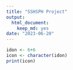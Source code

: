 ```yaml
---
title: "SSHSPH Project"
output: 
  html_document: 
    keep_md: yes
date: "2023-06-20"
---
```

```r

idon <- 6+6 
icon <- character(idon)
print(icon)


```
